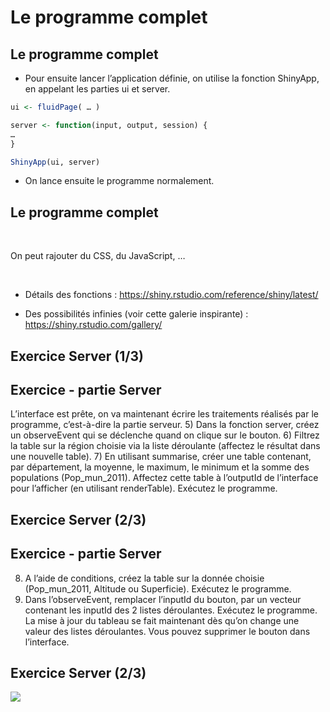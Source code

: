# Le programme complet {.backgroundTitre}

## Le programme complet

-   Pour ensuite lancer l'application définie, on utilise la fonction ShinyApp, en appelant les parties ui et server.

```.r
ui <- fluidPage( … )

server <- function(input, output, session) { 
… 
}

ShinyApp(ui, server)
```

-   On lance ensuite le programme normalement.


## Le programme complet

<br>

On peut rajouter du CSS, du JavaScript, ...

<br>

- Détails des fonctions : <https://shiny.rstudio.com/reference/shiny/latest/>

- Des possibilités infinies (voir cette galerie inspirante) : <https://shiny.rstudio.com/gallery/>

## Exercice Server (1/3)

::: {.callout-tip icon=false}
## Exercice - partie Server

L'interface est prête, on va maintenant écrire les traitements réalisés par le programme, c'est-à-dire la partie serveur.
5) Dans la fonction server, créez un observeEvent qui se déclenche quand on clique sur le bouton.
6) Filtrez la table sur la région choisie via la liste déroulante (affectez le résultat dans une nouvelle table).
7) En utilisant summarise, créer une table contenant, par département, la moyenne, le maximum, le minimum et la somme des populations (Pop_mun_2011). Affectez cette table à l'outputId de l'interface pour l'afficher (en utilisant renderTable).
Exécutez le programme.
:::

## Exercice Server (2/3)

::: {.callout-tip icon=false}
## Exercice - partie Server

8) A l'aide de conditions, créez la table sur la donnée choisie (Pop_mun_2011, Altitude ou Superficie).
Exécutez le programme.
9) Dans l'observeEvent, remplacer l'inputId du bouton, par un vecteur contenant les inputId des 2 listes déroulantes.
Exécutez le programme.
La mise à jour du tableau se fait maintenant dès qu'on change une valeur des listes déroulantes. Vous pouvez supprimer le bouton dans l'interface.
:::

## Exercice Server (2/3)

![](img/clipboard-ex-server.png){fig-align="center"}